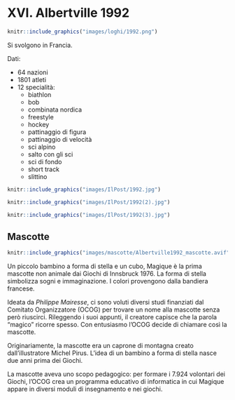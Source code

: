 # XVI. Albertville 1992 {-}

```{r, echo=FALSE, out.width='40%', fig.cap='XVI edizione dei Giochi olimpici invernali'}
knitr::include_graphics("images/loghi/1992.png")
```

Si svolgono in Francia.

Dati:

* 64 nazioni
* 1801 atleti
* 12 specialità:
  * biathlon
  * bob
  * combinata nordica
  * freestyle
  * hockey
  * pattinaggio di figura
  * pattinaggio di velocità
  * sci alpino
  * salto con gli sci
  * sci di fondo
  * short track
  * slittino
  
```{r, echo=FALSE, out.width='80%', fig.cap='La vista dalle tribune della pista di bob delle Olimpiadi di Albertville del 1992. (Pascal Rondeau/Allsport)'}
knitr::include_graphics("images/IlPost/1992.jpg")
``` 

```{r, echo=FALSE, out.width='80%', fig.cap="La medaglia d'oro delle Olimpiadi di Albertville. (Getty Images)"}
knitr::include_graphics("images/IlPost/1992(2).jpg")
``` 

```{r, echo=FALSE, out.width='80%', fig.cap="Il norvegese Johann Olav Koss nella prova di pattinaggio di velocità alle Olimpiadi di Albertville del 1992, dove vincerà la medaglia d'oro. (Getty Images)"}
knitr::include_graphics("images/IlPost/1992(3).jpg")
``` 

## Mascotte {-}

```{r, echo=FALSE, out.width='40%', fig.cap='Magique'}
knitr::include_graphics("images/mascotte/Albertville1992_mascotte.avif")
```

Un piccolo bambino a forma di stella e un cubo, Magique è la prima mascotte non animale dai Giochi di Innsbruck 1976. La forma di stella simbolizza sogni e immaginazione. I colori provengono dalla bandiera francese.

Ideata da *Philippe Mairesse*, ci sono voluti diversi studi finanziati dal Comitato Organizzatore (OCOG) per trovare un nome alla mascotte senza però riuscirci. Rileggendo i suoi appunti, il creatore capisce che la parola “magico” ricorre spesso. Con entusiasmo l'OCOG decide di chiamare così la mascotte.

Originariamente, la mascotte era un caprone di montagna creato dall'illustratore Michel Pirus. L'idea di un bambino a forma di stella nasce due anni prima dei Giochi.

La mascotte aveva uno scopo pedagogico: per formare i 7.924 volontari dei Giochi, l'OCOG crea un programma educativo di informatica in cui Magique appare in diversi moduli di insegnamento e nei giochi.
